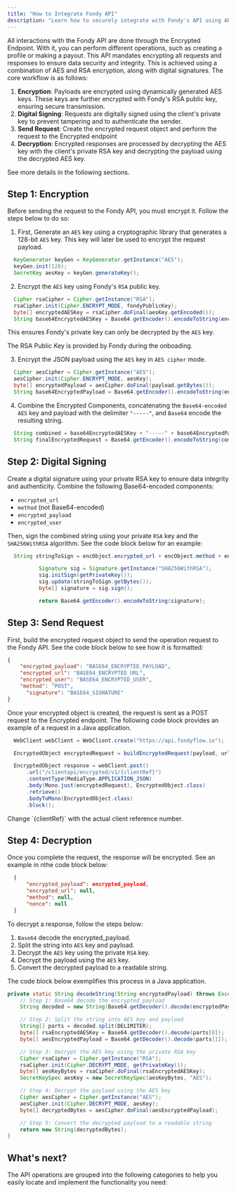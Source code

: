 ```yaml
---
title: "How to Integrate Fondy API"
description: "Learn how to securely integrate with Fondy's API using AES/RSA encryption, including step-by-step guides for request encryption, digital signing, and response decryption."
---
```





All interactions with the Fondy API are done through the Encrypted Endpoint. With it, you can perform different operations, such as creating a profile or making a payout. This API mandates encrypting all requests and responses to ensure data security and integrity. This is achieved using a combination of AES and RSA encryption, along with digital signatures. The core workflow is as follows:

1. **Encryption**: Payloads are encrypted using dynamically generated AES keys. These keys are further encrypted with Fondy's RSA public key, ensuring secure transmission.
2. **Digital Signing**: Requests are digitally signed using the client's private key to prevent tampering and to authenticate the sender.
3. **Send Request**: Create the encrypted request object and perform the request to the Encrypted endpoint
4. **Decryption**: Encrypted responses are processed by decrypting the AES key with the client's private RSA key and decrypting the payload using the decrypted AES key.

See more details in the following sections.

## Step 1: Encryption

Before sending the request to the Fondy API, you must encrypt it. Follow the steps below to do so:

1. First, Generate an `AES` key using a cryptographic library that generates a 128-bit `AES` key. This key will later be used to encrypt the request payload.

```java 
  KeyGenerator keyGen = KeyGenerator.getInstance("AES");
  keyGen.init(128);
  SecretKey aesKey = keyGen.generateKey();
```

2. Encrypt the `AES` key using Fondy's `RSA` public key.

```java
  Cipher rsaCipher = Cipher.getInstance("RSA");
  rsaCipher.init(Cipher.ENCRYPT_MODE, fondyPublicKey);
  byte[] encryptedAESKey = rsaCipher.doFinal(aesKey.getEncoded());
  String base64EncryptedAESKey = Base64.getEncoder().encodeToString(encryptedAESKey);
```

   This ensures Fondy's private key can only be decrypted by the `AES` key.

   <Callout type="info" title="Fondy's RSA Public Key"  >
     The RSA Public Key is provided by Fondy during the onboading.
   </Callout>

3. Encrypt the JSON payload using the `AES` key in `AES cipher` mode.

```java
  Cipher aesCipher = Cipher.getInstance("AES");
  aesCipher.init(Cipher.ENCRYPT_MODE, aesKey);
  byte[] encryptedPayload = aesCipher.doFinal(payload.getBytes());
  String base64EncryptedPayload = Base64.getEncoder().encodeToString(encryptedPayload);
```

4. Combine the Encrypted Components, concatenating the `Base64-encoded AES` key and payload with the delimiter `"-----"`, and `Base64` encode the resulting string.

```java
  String combined = base64EncryptedAESKey + "-----" + base64EncryptedPayload;
  String finalEncryptedRequest = Base64.getEncoder().encodeToString(combined.getBytes());
```

## Step 2: Digital Signing

Create a digital signature using your private RSA key to ensure data integrity and authenticity. Combine the following Base64-encoded components:

* `encrypted_url`
* `method` (not Base64-encoded)
* `encrypted_payload`
* `encrypted_user`

Then, sign the combined string using your private `RSA` key and the `SHA256WithRSA` algorithm. See the code block below for an example:

```java
  String stringToSign = encObject.encrypted_url + encObject.method + encObject.encrypted_payload + encObject.encrypted_user;

          Signature sig = Signature.getInstance("SHA256WithRSA");
          sig.initSign(getPrivateKey());
          sig.update(stringToSign.getBytes());
          byte[] signature = sig.sign();

          return Base64.getEncoder().encodeToString(signature);
```

## Step 3: Send Request

First, build the encrypted request object to send the operation request to the Fondy API. See the code block below to see how it is formatted:

```json
{
    "encrypted_payload": "BASE64_ENCRYPTED_PAYLOAD",
    "encrypted_url": "BASE64_ENCRYPTED_URL",
    "encrypted_user": "BASE64_ENCRYPTED_USER",
    "method": "POST",
      "signature": "BASE64_SIGNATURE"
}
```

Once your encrypted object is created, the request is sent as a POST request to the Encrypted endpoint. The following code block provides an example of a request in a Java application.

```java
  WebClient webClient = WebClient.create("https://api.fondyflow.io");

  EncryptedObject encryptedRequest = buildEncryptedRequest(payload, url, "POST", user);

  EncryptedObject response = webClient.post()
      .url("/clientapi/encrypted/v1/{clientRef}")
      .contentType(MediaType.APPLICATION_JSON)
      .body(Mono.just(encryptedRequest), EncryptedObject.class)
      .retrieve()
      .bodyToMono(EncryptedObject.class)
      .block();
```

<Callout type="info" title="Path Parameters" >
  Change `{clientRef}` with the actual client reference number.
</Callout>

## Step 4: Decryption

Once you complete the request, the response will be encrypted. See an example in nthe code block below:

```json
  {
      "encrypted_payload": encrypted_payload,
      "encrypted_url": null,
      "method": null,
      "nonce": null
  }
```

To decrypt a response, follow the steps below:

1. `Base64` decode the encrypted\_payload.
2. Split the string into `AES` key and payload.
3. Decrypt the `AES` key using the private `RSA` key.
4. Decrypt the payload using the `AES` key.
5. Convert the decrypted payload to a readable string.

The code block below exemplifies this process in a Java application.

```java
private static String decodeString(String encryptedPayload) throws Exception {
    // Step 1: Base64 decode the encrypted_payload
    String decoded = new String(Base64.getDecoder().decode(encryptedPayload));

    // Step 2: Split the string into AES key and payload
    String[] parts = decoded.split(DELIMITER);
    byte[] rsaEncryptedAESKey = Base64.getDecoder().decode(parts[0]);
    byte[] aesEncryptedPayload = Base64.getDecoder().decode(parts[1]);

    // Step 3: Decrypt the AES key using the private RSA key
    Cipher rsaCipher = Cipher.getInstance("RSA");
    rsaCipher.init(Cipher.DECRYPT_MODE, getPrivateKey());
    byte[] aesKeyBytes = rsaCipher.doFinal(rsaEncryptedAESKey);
    SecretKeySpec aesKey = new SecretKeySpec(aesKeyBytes, "AES");

    // Step 4: Decrypt the payload using the AES key
    Cipher aesCipher = Cipher.getInstance("AES");
    aesCipher.init(Cipher.DECRYPT_MODE, aesKey);
    byte[] decryptedBytes = aesCipher.doFinal(aesEncryptedPayload);

    // Step 5: Convert the decrypted payload to a readable string
    return new String(decryptedBytes);
}
```

## What's next?

The API operations are grouped into the following categories to help you easily locate and implement the functionality you need:

<CardList cols={2}>
  <Card
    title="Core Operations"
    link="/flow/fondy-flow-api/core-operations/core-operations"
    icon="gear"
    description="Core operations are the fundamental actions available in the API. These include account management and payment handling."
  />
  <Card
    title="Split Accounts"
    link="/flow/fondy-flow-api/split-accounts-operations/split-accounts-operations"
    icon="arrows-out-line-horizontal"
    description="The Split Accounts operations provide a powerful way to manage multiple wallets and their transactions within a single account structure"
  />
  <Card
    title="Identity Operations"
    link="/flow/fondy-flow-api/identity/identity"
    icon="identification-card"
    description="These operations allow you to create, retrieve, and manage client identity profiles."
  />
  <Card
    title="Compliance"
    link="/flow/fondy-flow-api/compliance/compliance"
    icon="shield-check"
    description="You can create and manage compliance-related identity profiles."
  />
</CardList>